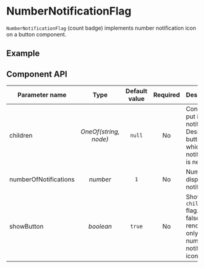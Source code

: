 
# NumberNotificationFlag

`NumberNotificationFlag` (count badge) implements number notification icon on a button component.

## Example

<Canvas>
    <Story id="atoms-badge-numbernotification--usage" />
</Canvas>

## Component API

| Parameter name               |             Type             |  Default value  | Required  |                                  Description                                       |
| -----------------------------| :--------------------------: | :-------------: | :-------: | ---------------------------------------------------------------------------------- |
| children                     | *OneOf(string, node)*        | `null`          | No        | Content to put into notification. Desirably button on which notification is needed |
| numberOfNotifications        | *number*                     | `1`             | No        | Number displayed in notification                                                   |
| showButton                   | *boolean*                    | `true`          | No        | Show `children` flag. Set to false renders only number notification icon           |
